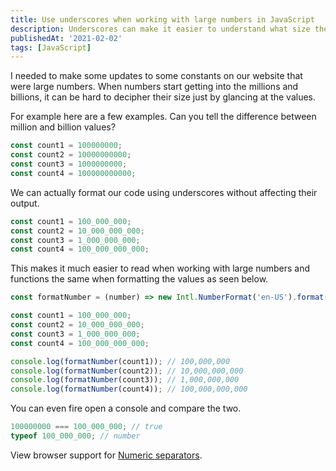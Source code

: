 ```yaml
---
title: Use underscores when working with large numbers in JavaScript
description: Underscores can make it easier to understand what size the value you are working with at a glance.
publishedAt: '2021-02-02'
tags: [JavaScript]
---
```


I needed to make some updates to some constants on our website that were large numbers. When numbers start getting into the millions and billions, it can be hard to decipher their size just by glancing at the values.

For example here are a few examples. Can you tell the difference between million and billion values?

```js
const count1 = 100000000;
const count2 = 10000000000;
const count3 = 1000000000;
const count4 = 100000000000;
```

We can actually format our code using underscores without affecting their output.

```js
const count1 = 100_000_000;
const count2 = 10_000_000_000;
const count3 = 1_000_000_000;
const count4 = 100_000_000_000;
```

This makes it much easier to read when working with large numbers and functions the same when formatting the values as seen below.

```js
const formatNumber = (number) => new Intl.NumberFormat('en-US').format(number);

const count1 = 100_000_000;
const count2 = 10_000_000_000;
const count3 = 1_000_000_000;
const count4 = 100_000_000_000;

console.log(formatNumber(count1)); // 100,000,000
console.log(formatNumber(count2)); // 10,000,000,000
console.log(formatNumber(count3)); // 1,000,000,000
console.log(formatNumber(count4)); // 100,000,000,000
```

You can even fire open a console and compare the two.

```js
100000000 === 100_000_000; // true
typeof 100_000_000; // number
```

View browser support for [Numeric separators](https://caniuse.com/?search=Numeric%20separators).
